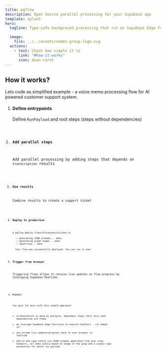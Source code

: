 ```yaml
---
title: pgflow
description: Open Source parallel processing for your Supabase app
template: splash
hero:
  tagline: Type-safe background processing that run on Supabase Edge Functions or dedicated workers and stream updates back to the browser

  image:
    file: ../../assets/nodes-group-logo.svg
  actions:
    - text: Check how simple it is
      link: "#how-it-works"
      icon: down-caret
---
```



## How it works?

Lets code as simplified example - a voice memo processing flow
for AI powered customer support system.

<Steps>

1. #### Define entrypoints

   Define `RunPayload` and root steps (steps without dependencies)

   <Code code={stripSetupCode(_01_entrypoint)} lang="ts" />

2. #### Add parallel steps

   Add parallel processing by adding steps that depends on `transcription` results

   <Code code={stripSetupCode(_02_parallel_processing)} lang="ts" />

3. #### Use results

   Combine results to create a support ticket

   <Code code={stripSetupCode(_03_combine)} lang="ts" />

4. #### Deploy to production

   ```sh
   $ pgflow deploy flows/ProcessVoiceTicket.ts

     -> generating JSON schemas... done
     -> generating graph shape... done
     -> upserting... done

     Your flow was successfully deployed. You can run it now!
   ```

5. #### Trigger from browser

   Triggering flows allows to receive live updates on flow progress by leveraging Supabase Realtime.

   <Code code={stripSetupCode(_05_trigger)} lang="ts" />

6. #### Profit!

   You gain lot more with this simple approach:

   - orchestration is done by postgres, dependant steps start only when dependencies are ready
   - we leverage Supabase Edge Functions to execute handlers - its baked in!
   - you stream live updates/progress back to user browser in realtime
   - end-to-end type safety via JSON schemas generated from your step handlers, all done solely based on shape of the grap and a single type annotation for whole run payload

</Steps>
